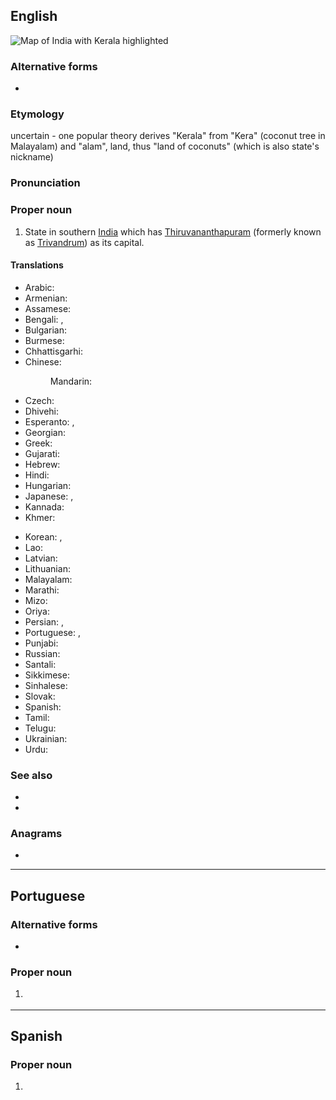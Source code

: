 ==English==
[[Image:Kerala in India (disputed hatched).svg|thumb|Map of India with Kerala highlighted]]
{{wikipedia}}

===Alternative forms===
* {{q|historic}} {{l|en|Keralam}}

===Etymology===
uncertain - one popular theory derives "Kerala" from "Kera" (coconut tree in Malayalam) and "alam", land, thus "land of coconuts" (which is also state's nickname)

===Pronunciation===
{{IPA|/ˈkɛɹələ/|lang=en}}

===Proper noun===
{{en-proper noun}}

# State in southern [[India]] which has [[Thiruvananthapuram]] (formerly known as [[Trivandrum]]) as its capital.

====Translations====
{{trans-top|state in southern India}}
* Arabic: {{t|ar|كِيرَلَا|f|tr=kiralā}}
* Armenian: {{t|hy|Կերալա}}
* Assamese: {{t-needed|as}}
* Bengali: {{t|bn|কেরালা|sc=Beng}}, {{t|bn|কেরল|sc=Beng}}
* Bulgarian: {{t|bg|Керала|sc=Cyrl}}
* Burmese: {{t|my|ကဲရာလာ|sc=Mymr}}
* Chhattisgarhi: {{t-needed|hne}}
* Chinese:
*: Mandarin: {{t+|cmn|喀拉拉邦|tr=Kālālā-bāng|sc=Hani}}
* Czech: {{t|cs|Kérala}}
* Dhivehi: {{t|dv|ކެރެލާ|sc=Thaa}}
* Esperanto: {{t|eo|Keralao}}, {{t|eo|Keralo}}
* Georgian: {{t|ka|კერალა}}
* Greek: {{t|el|Κεράλα}}
* Gujarati: {{t|gu|કેરળ|sc=Gujr}}
* Hebrew: {{t|he|קראלה}}
* Hindi: {{t+|hi|केरल|tr=kerala}}
* Hungarian: {{t+|hu|Kerala}}
* Japanese: {{t|ja|ケーララ州|tr=Kērara-shū}}, {{t|ja|ケーララ|tr=Kērara}}
* Kannada: {{t+|kn|ಕೇರಳ|sc=Knda}}
* Khmer: {{t-needed|km}}
{{trans-mid}}
* Korean: {{t|ko|케랄라 주|tr=Keralla ju}}, {{t|ko|케랄라|tr=Keralla}}
* Lao: {{t-needed|lo}}
* Latvian: {{t|lv|Kerala}}
* Lithuanian: {{t|lt|Kerala}}
* Malayalam: {{t+|ml|കേരളം|sc=Mlym}}
* Marathi: {{t|mr|केरळ|sc=Deva}}
* Mizo: {{t-needed|lus}}
* Oriya: {{t+|or|କେରଳ|sc=Orya}}
* Persian: {{t|fa|کرلا|tr=Keralâ|sc=fa-Arab}}, {{t|fa|کرالا|tr=Kerâlâ|sc=fa-Arab}}
* Portuguese: {{t|pt|Kerala}}, {{t|pt|Querala}}
* Punjabi: {{t|pa|ਕੇਰਲਾ|sc=Guru}}
* Russian: {{t|ru|Кера́ла|f}}
* Santali: {{t-needed|sat}}
* Sikkimese: {{t-needed|sip}}
* Sinhalese: {{t-needed|si}}
* Slovak: {{t|sk|Kérala}}
* Spanish: {{t|es|Kerala}}
* Tamil: {{t|ta|கேரளா}}
* Telugu: {{t+|te|కేరళ}}
* Ukrainian: {{t|uk|Керала|sc=Cyrl}}
* Urdu: {{t|ur|کیرلا|tr=kerala}}
{{trans-bottom}}

===See also===
* {{pedialite|Kerala}}
* {{list:states of India/en}}

===Anagrams===
* {{anagrams|en|karela}}

----

==Portuguese==

===Alternative forms===
* {{l|pt|Querala}}

===Proper noun===
{{pt-proper noun|m}}

# {{l|en|Kerala}} {{gloss|state in southern India}}

----

==Spanish==
{{wikipedia|lang=es}}

===Proper noun===
{{es-proper noun}}

# {{l|en|Kerala}} {{gloss|state in southern India}}